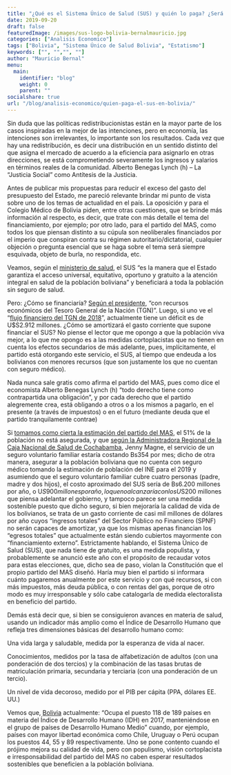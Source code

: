 ```yaml
---
title: "¿Qué es el Sistema Único de Salud (SUS) y quién lo paga? ¿Será sostenible en el tiempo?"
date: 2019-09-20
draft: false
featuredImage: /images/sus-logo-bolivia-bernalmauricio.jpg
categories: ["Analisis Economico"]
tags: ["Bolivia", "Sistema Único de Salud Bolivia", "Estatismo"]
keywords: ["", "","", ""]
author: "Mauricio Bernal"
menu:
  main:
    identifier: "blog"
    weight: 0 
    parent: ""
socialshare: true
url: "/blog/analisis-economico/quien-paga-el-sus-en-bolivia/"
---
```


Sin duda que las políticas redistribucionistas están en la mayor parte de los casos inspiradas en la mejor de las intenciones, pero en economía, las intenciones son irrelevantes, lo importante son los resultados. Cada vez que hay una redistribución, es decir una distribución en un sentido distinto del que asigna el mercado de acuerdo a la eficiencia para asignarlo en otras direcciones, se está comprometiendo severamente los ingresos y salarios en términos reales de la comunidad. Alberto Benegas Lynch (h) – La “Justicia Social” como Antítesis de la Justicia.

Antes de publicar mis propuestas para reducir el exceso del gasto del presupuesto del Estado, me pareció relevante brindar mi punto de vista sobre uno de los temas de actualidad en el país. La oposición y para el Colegio Médico de Bolivia piden, entre otras cuestiones, que se brinde más información al respecto, es decir, que trate con más detalle el tema del financiamiento, por ejemplo; por otro lado, para el partido del MAS, como todos los que piensan distinto a su cúpula son neoliberales financiados por el imperio que conspiran contra su régimen autoritario/dictatorial, cualquier objeción o pregunta esencial que se haga sobre el tema será siempre esquivada, objeto de burla, no respondida, etc.

Veamos, según el  [ministerio de salud](https://www.minsalud.gob.bo/programas-de-salud/sistema-unico-de-salud/46-sus/3593-a-quien-beneficiaria), el SUS “es la manera que el Estado garantiza el acceso universal, equitativo, oportuno y gratuito a la atención integral en salud de la población boliviana” y beneficiará a toda la población sin seguro de salud.

Pero: ¿Cómo se financiaría? [Según el presidente](https://www.minsalud.gob.bo/3440-gobierno-nacional-implementara-el-seguro-universal-de-salud-gratuito-en-2019), “con recursos económicos del Tesoro General de la Nación (TGN)”. Luego, si uno ve el “[flujo financiero del TGN de 2018](https://cache.sigep.gob.bo/pptos/2018/TOMOUNO/DOCUMENTOS/FluFinTesGenNac.pdf)”, actualmente tiene un déficit es de U$S2.912 millones. ¿Cómo se amortizará el gasto corriente que supone financiar el SUS? No piense el lector que me opongo a que la población viva mejor, a lo que me opongo es a las medidas cortoplacistas que no tienen en cuenta los efectos secundarios de más adelante, pues, implícitamente, el partido está otorgando este servicio, el SUS, al tiempo que endeuda a los bolivianos con menores recursos (que son justamente los que no cuentan con seguro médico).

Nada nunca sale gratis como afirma el partido del MAS, pues como dice el economista Alberto Benegas Lynch (h) “todo derecho tiene como contrapartida una obligación”, y por cada derecho que el partido alegremente crea, está obligando a otros o a los mismos a pagarlo, en el presente (a través de impuestos) o en el futuro (mediante deuda que el partido tranquilamente contrae)

Si [tomamos como cierta la estimación del partido del MAS](https://www.minsalud.gob.bo/3453-ministro-sus-historico), el 51% de la población no está asegurada, y que [según la Administradora Regional de la Caja Nacional de Salud de Cochabamba](https://www.lostiempos.com/actualidad/pais/20180327/cns-lanza-seguro-voluntario-independientes), Jenny Magne, el servicio de un seguro voluntario familiar estaría costando Bs354 por mes; dicho de otra manera, asegurar a la población boliviana que no cuenta con seguro médico tomando la estimación de población del INE para el 2019 y asumiendo que el seguro voluntario familiar cubre cuatro personas (padre, madre y dos hijos), el costo aproximado del SUS sería de Bs6.200 millones por año, o U$S900 millones por año, lo que no alcanzaría con los U$S200 millones que piensa adelantar el gobierno, y tampoco parece ser una medida sostenible puesto que dicho seguro, si bien mejoraría la calidad de vida de los bolivianos, se trata de un gasto corriente de casi mil millones de dólares por año cuyos “ingresos totales” del Sector Público no Financiero (SPNF) no serán capaces de amortizar, ya que los mismas apenas financian los “egresos totales” que actualmente están siendo cubiertos mayormente con “financiamiento externo”. Estrictamente hablando, el Sistema Único de Salud (SUS), que nada tiene de gratuito, es una medida populista, y probablemente se anunció este año con el propósito de recaudar votos para estas elecciones, que, dicho sea de paso, violan la Constitución que el propio partido del MAS diseñó. Haría muy bien el partido si informara cuánto pagaremos anualmente por este servicio y con qué recursos, si con más impuestos, más deuda pública, o con rentas del gas, porque de otro modo es muy irresponsable y sólo cabe catalogarla de medida electoralista en beneficio del partido.

Demás está decir que, si bien se consiguieron avances en materia de salud, usando un indicador más amplio como el Índice de Desarrollo Humano que refleja tres dimensiones básicas del desarrollo humano como:

Una vida larga y saludable, medida por la esperanza de vida al nacer.

Conocimientos, medidos por la tasa de alfabetización de adultos (con una ponderación de dos tercios) y la combinación de las tasas brutas de matriculación primaria, secundaria y terciaria (con una ponderación de un tercio).

Un nivel de vida decoroso, medido por el PIB per cápita (PPA, dólares EE. UU.)

Vemos que, [Bolivia](https://www.undp.org/es/bolivia/news/amplias-desigualdades-en-el-bienestar-de-las-personas-ensombrecen-el-progreso-continuado-en-el-desarrollo-humano) actualmente: “Ocupa el puesto 118 de 189 países en materia del Índice de Desarrollo Humano (IDH) en 2017, manteniéndose en el grupo de países de Desarrollo Humano Medio” cuando, por ejemplo, países con mayor libertad económica como Chile, Uruguay o Perú ocupan los puestos 44, 55 y 89 respectivamente. Uno se pone contento cuando el prójimo mejora su calidad de vida, pero con populismo, visión cortoplacista e irresponsabilidad del partido del MAS no caben esperar resultados sostenibles que beneficien a la población boliviana.